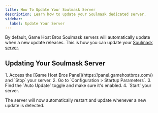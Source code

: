 ```yaml
---
title: How To Update Your Soulmask Server
description: Learn how to update your Soulmask dedicated server.
sidebar:
  label: Update Your Server
---
```


By default, Game Host Bros Soulmask servers will automatically update when a new update releases. This is how you can update your [Soulmask server](https://www.gamehostbros.com/soulmask-server-hosting/). 

## Updating Your Soulmask Server

<Steps>
1. Access the [Game Host Bros Panel](https://panel.gamehostbros.com/) and `Stop` your server.
2. Go to `Configuration > Startup Parameters`.
3. Find the `Auto Update` toggle and make sure it's enabled.
4. `Start` your server.
</Steps>

The server will now automatically restart and update whenever a new update is detected. 